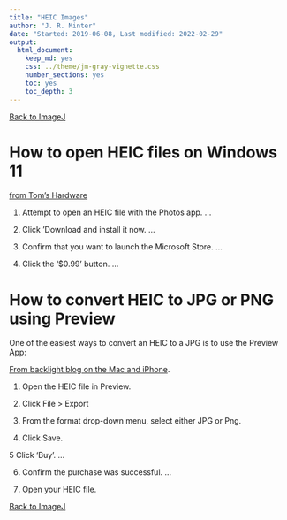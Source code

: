 ```yaml
---
title: "HEIC Images"
author: "J. R. Minter"
date: "Started: 2019-06-08, Last modified: 2022-02-29"
output:
  html_document:
    keep_md: yes
    css: ../theme/jm-gray-vignette.css
    number_sections: yes
    toc: yes
    toc_depth: 3
---
```


[Back to ImageJ](ImageJ.html)


# How to open HEIC files on Windows 11

[from Tom's Hardware](https://www.tomshardware.com/how-to/open-heic-files-windows-11)

1. Attempt to open an HEIC file with the Photos app. ...

2. Click 'Download and install it now. ...

3. Confirm that you want to launch the Microsoft Store. ...

4. Click the '$0.99' button. ...

# How to convert HEIC to JPG or PNG using Preview

One of the easiest ways to convert an HEIC to a JPG is to use the Preview App:

[From backlight blog on the Mac and iPhone](https://backlightblog.com/iPhone-heic-to-jpg).

1. Open the HEIC file in Preview.

2. Click File > Export

3. From the format drop-down menu, select either JPG or Png.

4. Click Save.

5  Click 'Buy'. ...

6. Confirm the purchase was successful. ...

7. Open your HEIC file.



[Back to ImageJ](ImageJ.html)

